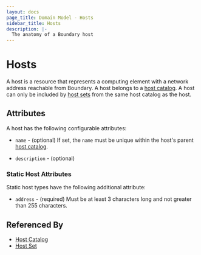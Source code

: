 ```yaml
---
layout: docs
page_title: Domain Model - Hosts
sidebar_title: Hosts
description: |-
  The anatomy of a Boundary host
---
```


# Hosts

A host is a resource
that represents a computing element with a network address
reachable from Boundary.
A host belongs to a [host catalog][].
A host can only be included
by [host sets][]
from the same host catalog as the host.

## Attributes

A host has the following configurable attributes:

- `name` - (optional)
  If set, the `name` must be unique within the host's parent [host catalog][].

- `description` - (optional)

### Static Host Attributes

Static host types have the following additional attribute:

- `address` - (required)
  Must be at least 3 characters long and not greater than 255 characters.

## Referenced By

- [Host Catalog][]
- [Host Set][]

[host catalog]: /docs/concepts/domain-model/host-catalogs
[host catalogs]: /docs/concepts/domain-model/host-catalogs
[host set]: /docs/concepts/domain-model/host-sets
[host sets]: /docs/concepts/domain-model/host-sets
